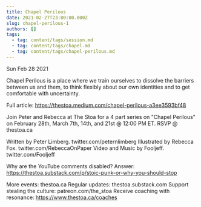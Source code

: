 ```yaml
---
title: Chapel Perilous
date: 2021-02-27T23:00:00.000Z
slug: chapel-perilous-1
authors: []
tags:
  - tag: content/tags/session.md
  - tag: content/tags/chapel.md
  - tag: content/tags/chapel-perilous.md
---
```






Sun Feb 28 2021

Chapel Perilous is a place where we train ourselves to dissolve the barriers between us and them, to think flexibly about our own identities and to get comfortable with uncertainty. 

Full article: https://thestoa.medium.com/chapel-perilous-a3ee3593bf48

Join Peter and Rebecca at The Stoa for a 4 part series on "Chapel Perilous" on February 28th, March 7th, 14th, and 21st @ 12:00 PM ET. RSVP @ thestoa.ca 

Written by Peter Limberg. twitter.com/peternlimberg
Illustrated by Rebecca Fox. twitter.com/RebeccaOnPaper 
Video and Music by Fooljeff. twitter.com/Fooljeff

Why are the YouTube comments disabled? Answer: https://thestoa.substack.com/p/stoic-punk-or-why-you-should-stop

More events: thestoa.ca
Regular updates: thestoa.substack.com
Support stealing the culture: patreon.com/the_stoa
Receive coaching with resonance: https://www.thestoa.ca/coaches


